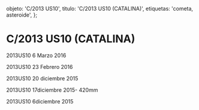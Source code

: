 
  objeto: 'C/2013 US10',
  titulo: 'C/2013 US10 (CATALINA)',
  etiquetas: 'cometa, asteroide',
};

# C/2013 US10 (CATALINA)

<Imagen
  src="registro/c2013-us10_20160306_7_2013us10_20160306_i88.jpg"
  fecha="20160306"
/>

2013US10 6 Marzo 2016

<Imagen
  src="registro/c2013-us10_20160223_6_2013us10_20160223_i88.jpg"
  fecha="20160223"
/>

2013US10 23 Febrero 2016

<Imagen
  src="registro/c2013-us10_20151220_5_2013us10pro_20151220_i88.jpg"
  fecha="20151220"
/>

<Imagen
  src="registro/c2013-us10_20121200_4_rgbpro_2.jpg"
  fecha="20121200"
/>

<Imagen
  src="registro/c2013-us10_20151220_3_c_2013-us10-catalina_orbita.jpg"
  fecha="20151220"
/>

2013US10 20 diciembre 2015

<Imagen
  src="registro/c2013-us10_20151217_2_2013us10_20151217_i88.jpg"
  fecha="20151217"
/>

2013US10 17diciembre 2015- 420mm

<Imagen
  src="registro/c2013-us10_20151206_1_c2013us10_20151206_i881.jpg"
  fecha="20151206"
/>

2013US10 6diciembre 2015